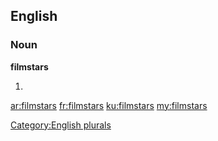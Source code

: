 ==English==

===Noun===
'''filmstars'''

# {{plural of|filmstar}}

[[Category:English plurals]]

[[ar:filmstars]]
[[fr:filmstars]]
[[ku:filmstars]]
[[my:filmstars]]